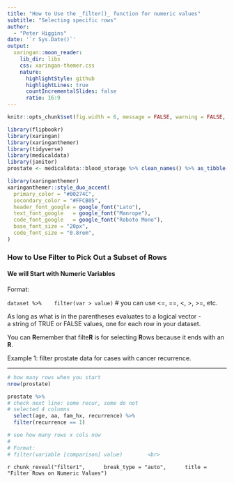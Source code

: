 ```yaml
---
title: "How to Use the _filter()_ function for numeric values"
subtitle: "Selecting specific rows"  
author: 
  - "Peter Higgins"
date: '`r Sys.Date()`'
output:
  xaringan::moon_reader:
    lib_dir: libs
    css: xaringan-themer.css
    nature:
      highlightStyle: github
      highlightLines: true
      countIncrementalSlides: false
      ratio: 16:9
---
```


```r
knitr::opts_chunk$set(fig.width = 6, message = FALSE, warning = FALSE, comment = "", cache = FALSE, fig.retina = 3)

library(flipbookr)
library(xaringan)
library(xaringanthemer)
library(tidyverse)
library(medicaldata)
library(janitor)
prostate <- medicaldata::blood_storage %>% clean_names() %>% as_tibble()
```

```r
library(xaringanthemer)
xaringanthemer::style_duo_accent(
  primary_color = "#00274C",
  secondary_color = "#FFCB05",
  header_font_google = google_font("Lato"),
  text_font_google   = google_font("Manrope"),
  code_font_google   = google_font("Roboto Mono"),
  base_font_size = "20px",
  code_font_size = "0.8rem",
)
```

### How to Use Filter to Pick Out a Subset of Rows

#### We will Start with Numeric Variables

Format: <br>

`dataset %>% 
  filter(var > value)` # you can use <=, ==, <, >, >=, etc.

As long as what is in the parentheses evaluates to a logical vector - <br>
a string of TRUE or FALSE values, one for each row in your dataset.

You can **R**emember that filte**R** is for selecting **R**ows because it ends with an **R**.

Example 1: filter prostate data for cases with cancer recurrence.


---

```r
# how many rows when you start
nrow(prostate) 

prostate %>% 
# check next line: some recur, some do not
# selected 4 columns
  select(age, aa, fam_hx, recurrence) %>% 
  filter(recurrence == 1) 

# see how many rows x cols now
# 
# Format:
# filter(variable [comparison] value)        <br>  


```

`r chunk_reveal("filter1", 
    break_type = "auto", 
    title = "Filter Rows on Numeric Values")`


